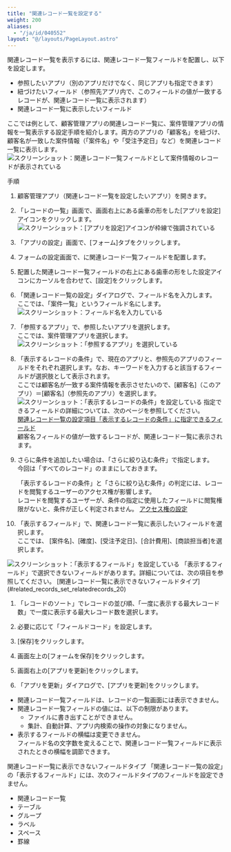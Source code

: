 ```yaml
---
title: "関連レコード一覧を設定する"
weight: 200
aliases:
  - "/ja/id/040552"
layout: "@/layouts/PageLayout.astro"
---
```




関連レコード一覧を表示するには、関連レコード一覧フィールドを配置し、以下を設定します。

* 参照したいアプリ（別のアプリだけでなく、同じアプリも指定できます）
* 紐づけたいフィールド（参照先アプリ内で、このフィールドの値が一致するレコードが、関連レコード一覧に表示されます）
* 関連レコード一覧に表示したいフィールド

ここでは例として、顧客管理アプリの関連レコード一覧に、案件管理アプリの情報を一覧表示する設定手順を紹介します。両方のアプリの「顧客名」を紐づけ、顧客名が一致した案件情報（「案件名」や「受注予定日」など）を関連レコード一覧に表示します。
<Img src="/k/kintone/img-ja/set_relatedrecords_05.png" alt="スクリーンショット：関連レコード一覧フィールドとして案件情報のレコードが表示されている" />

<Heading id="related_records_set_relatedrecords_10">手順</Heading>
1. 顧客管理アプリ（関連レコード一覧を設定したいアプリ）を開きます。

1. 「レコードの一覧」画面で、画面右上にある歯車の形をした[アプリを設定]アイコンをクリックします。  
   <Img src="/k/kintone/img/settings_new_icon.png" alt="スクリーンショット：[アプリを設定]アイコンが枠線で強調されている" />

1. 「アプリの設定」画面で、[フォーム]タブをクリックします。

1. フォームの設定画面で、に関連レコード一覧フィールドを配置します。

1. 配置した関連レコード一覧フィールドの右上にある歯車の形をした設定アイコンにカーソルを合わせて、[設定]をクリックします。

1. 「関連レコード一覧の設定」ダイアログで、フィールド名を入力します。  
  ここでは、「案件一覧」というフィールド名にします。  
   <Img src="/k/kintone/img-ja/set_relatedrecords_01.png" alt="スクリーンショット：フィールド名を入力している" />

1. 「参照するアプリ」で、参照したいアプリを選択します。  
  ここでは、案件管理アプリを選択します。
   <Img src="/k/kintone/img-ja/set_relatedrecords_02.png" alt="スクリーンショット：「参照するアプリ」を選択している" />

1. 「表示するレコードの条件」で、現在のアプリと、参照先のアプリのフィールドをそれぞれ選択します。なお、キーワードを入力すると該当するフィールドが選択肢として表示されます。  
    ここでは顧客名が一致する案件情報を表示させたいので、[顧客名]（このアプリ）＝[顧客名]（参照先のアプリ）を選択します。
   <Img src="/k/kintone/img-ja/set_relatedrecords_03.png" alt="スクリーンショット：「表示するレコードの条件」を設定している" />
  指定できるフィールドの詳細については、次のページを参照してください。  
  [関連レコード一覧の設定項目「表示するレコードの条件」に指定できるフィールド](/k/ja/id/040551.html)  
  顧客名フィールドの値が一致するレコードが、関連レコード一覧に表示されます。

1. さらに条件を追加したい場合は、「さらに絞り込む条件」で指定します。  
  今回は「すべてのレコード」のままにしておきます。

   <Warning>

   「表示するレコードの条件」と「さらに絞り込む条件」の判定には、レコードを閲覧するユーザーのアクセス権が影響します。  
   レコードを閲覧するユーザーが、条件の指定に使用したフィールドに閲覧権限がないと、条件が正しく判定されません。
   [アクセス権の設定](/k/ja/id/040588.html)

   </Warning>

1. 「表示するフィールド」で、関連レコード一覧に表示したいフィールドを選択します。  
 ここでは、 [案件名]、[確度]、[受注予定日]、[合計費用]、[商談担当者]を選択します。
  <Img src="/k/kintone/img-ja/set_relatedrecords_04.png" alt="スクリーンショット：「表示するフィールド」を設定している" />  
  「表示するフィールド」で選択できないフィールドがあります。詳細については、次の項目を参照してください。  
  [関連レコード一覧に表示できないフィールドタイプ](#related_records_set_relatedrecords_20)

1. 「レコードのソート」でレコードの並び順、「一度に表示する最大レコード数」で一度に表示する最大レコード数を選択します。

1. 必要に応じて「フィールドコード」を設定します。

1. [保存]をクリックします。

1. 画面左上の[フォームを保存]をクリックします。

1. 画面右上の[アプリを更新]をクリックします。  

1. 「アプリを更新」ダイアログで、[アプリを更新]をクリックします。  

<Note>

* 関連レコード一覧フィールドは、レコードの一覧画面には表示できません。
* 関連レコード一覧フィールドの値には、以下の制限があります。  
  * ファイルに書き出すことができません。
  * 集計、自動計算、アプリ内検索の操作の対象になりません。
* 表示するフィールドの横幅は変更できません。  
  フィールド名の文字数を変えることで、関連レコード一覧フィールドに表示されたときの横幅を調節できます。

</Note>

<Heading id="related_records_set_relatedrecords_20">関連レコード一覧に表示できないフィールドタイプ</Heading>
「関連レコード一覧の設定」の「表示するフィールド」には、次のフィールドタイプのフィールドを設定できません。

* 関連レコード一覧
* テーブル
* グループ
* ラベル
* スペース
* 罫線
